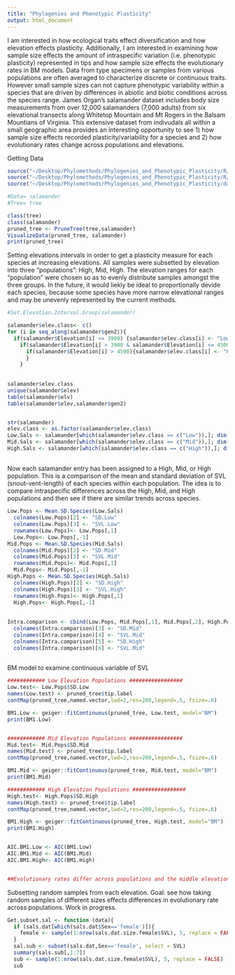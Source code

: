 ```yaml
---
title: "Phylogenies and Phenotypic Plasticity"
output: html_document
---
```

I am interested in how ecological traits effect diversification and how elevation effects plasticity. Additionally, I am interested in examining how sample size effects the amount of intraspecific variation (i.e. phenotypic plasticity) represented in tips and how sample size effects the evolutionary rates in BM models. Data from type specimens or samples from various populations are often averaged to characterize discrete or continuous traits. However small sample sizes can not capture phenotypic variability within a species that are driven by differences in abiotic and biotic conditions across the species range. James Organ's salamander dataset includes body size measurements from over 12,000 salamanders (7,000 adults) from six elevational transects along Whitetop Mountain and Mt Rogers in the Balsam Mountians of Virginia. This extensive dataset from indivudals all within a small geographic area provides an interesting opportunity to see 1) how sample size effects recorded plasticity/variability for a species and 2) how evolutionary rates change across populations and elevations. 

Getting Data
```r
source("~/Desktop/Phylomethods/Phylogenies_and_Phenotypic_Plasticity/R/packages.R")  
source("~/Desktop/Phylomethods/Phylogenies_and_Phenotypic_Plasticity/R/functions.R")
source("~/Desktop/Phylomethods/Phylogenies_and_Phenotypic_Plasticity/data/tree_and_data.R") 

#Data= salamander
#Tree= tree

class(tree)
class(salamander)
pruned_tree <- PruneTree(tree,salamander)
VisualizeData(pruned_tree, salamander)
print(pruned_tree)


```

Setting elevations intervals in order to get a plasticity measure for each species at increasing elevations. All samples were subsetted by elevation into three "populations": High, Mid, High. The elevation ranges for each "population" were chosen so as to evenly distribute samples amongst the three groups. In the future, it would liekly be ideal to proportionally devide each species, because some species have more narrow elevational ranges and may be unevenly represented by the current methods. 
```r
#Set.Elevation.Interval.Group(salamander)

salamander$elev.class<- c()
for (i in seq_along(salamander$gen2)){
  if(salamander$Elevation[i] <= 3900) {salamander$elev.class[i] <- "Low"} else {
    if(salamander$Elevation[i] > 3900 & salamander$Elevation[i] <= 4500){salamander$elev.class[i] <-"Mid"} else 
      if(salamander$Elevation[i] > 4500){salamander$elev.class[i] <- "High"} 
      }
    }
  
  
salamander$elev.class
unique(salamander$elev)
table(salamander$elv)
table(salamander$elev,salamander$gen2)


str(salamander)
elev.class <- as.factor(salamander$elev.class)
Low.Sals <- salamander[which(salamander$elev.class == c("Low")),]; dim(Low.Sals)
Mid.Sals <- salamander[which(salamander$elev.class == c("Mid")),]; dim(Mid.Sals)
High.Sals <- salamander[which(salamander$elev.class == c("High")),]; dim(High.Sals)


```

##
Now each salamander entry has been assigned to a High, Mid, or High population. This is a comparison of the mean and standard deviation of SVL (snout-vent-length) of each species within each population. The idea is to compare intraspecific differences across the High, Mid, and High populations and then see if there are similar trends across species. 
```r
Low.Pops <- Mean.SD.Species(Low.Sals)
  colnames(Low.Pops)[2] <- "SD.Low"
  colnames(Low.Pops)[3] <- "SVL.Low"
  rownames(Low.Pops)<- Low.Pops[,1]
  Low.Pops<- Low.Pops[,-1] 
Mid.Pops <- Mean.SD.Species(Mid.Sals)
  colnames(Mid.Pops)[2] <- "SD.Mid"
  colnames(Mid.Pops)[3] <- "SVL.Mid"
  rownames(Mid.Pops)<- Mid.Pops[,1]
  Mid.Pops<- Mid.Pops[,-1]
High.Pops <- Mean.SD.Species(High.Sals)
  colnames(High.Pops)[2] <- "SD.High"
  colnames(High.Pops)[3] <- "SVL.High"
  rownames(High.Pops)<- High.Pops[,1]
  High.Pops<- High.Pops[,-1]
  
  
Intra.comparison <- cbind(Low.Pops, Mid.Pops[,1], Mid.Pops[,2], High.Pops[,1], High.Pops[,2])
  colnames(Intra.comparison)[3] <- "SD.Mid"
  colnames(Intra.comparison)[4] <- "SVL.Mid"
  colnames(Intra.comparison)[5] <- "SD.High"
  colnames(Intra.comparison)[6] <- "SVL.Mid"
  
```



BM model to examine continuous variable of SVL 
```r
############ Low Elevation Populations #################
Low.test<- Low.Pops$SD.Low
names(Low.test) <- pruned_tree$tip.label
contMap(pruned_tree,named.vector,lwd=2,res=200,legend=.5, fsize=.6)

BM1.Low <- geiger::fitContinuous(pruned_tree, Low.test, model="BM") 
print(BM1.Low)


############ Mid Elevation Populations #################
Mid.test<- Mid.Pops$SD.Mid
names(Mid.test) <- pruned_tree$tip.label
contMap(pruned_tree,named.vector,lwd=2,res=200,legend=.5, fsize=.6)

BM1.Mid <- geiger::fitContinuous(pruned_tree, Mid.test, model="BM") 
print(BM1.Mid)

############ High Elevation Populations #################
High.test<- High.Pops$SD.High
names(High.test) <- pruned_tree$tip.label
contMap(pruned_tree,named.vector,lwd=2,res=200,legend=.5, fsize=.6)

BM1.High <- geiger::fitContinuous(pruned_tree, High.test, model="BM") 
print(BM1.High)



```
```r
AIC.BM1.Low <- AIC(BM1.Low)
AIC.BM1.Mid <- AIC(BM1.Mid)
AIC.BM1.High<- AIC(BM1.High)


##Evolutionary rates differ across populations and the middle elevation populations does the best job at fitting the tree we are using here. 

```




Subsetting random samples from each elevation. Goal: see how taking random samples of different sizes effects differences in evolutionary rate across populations. Work in progress. 
```r
Get.subset.sal <- function (data){
  if (sals.dat[which(sals.dat$Sex=='female')]){
    female <- sample(1:nrow(sals.dat.size.female$SVL), 5, replace = FALSE)
  }
  sal.sub <- subset(sals.dat,Sex=='female', select = SVL)
  summary(sals.sub[,1:7]) 
  sub <- sample(1:nrow(sals.dat.size.female$SVL), 5, replace = FALSE)
  sub

```




